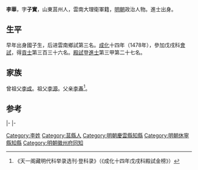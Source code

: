 {{Otheruses|other=名为李華的其他人物|李華}}
{{Otheruses|other=名为李子实的其他人物|李子实}}

'''李華'''，字'''子實'''，山東莒州人，雲南大理衛軍籍，[[明朝|明朝]]政治人物。進士出身。

== 生平 ==
早年出身國子生，后进雲南鄉試第三名。[[成化|成化]]十四年（1478年），參加戊戌科[[會試|會試]]，得[[貢士|貢士]]第三百三十六名。[[殿試|殿試]]登[[進士|進士]]第三甲第二十七名。

== 家族 ==
曾祖父[[李成|李成]]。祖父[[李源|李源]]。父亲[[李春|李春]]<ref>《天一阁藏明代科举录选刊·登科录》（《成化十四年戊戌科殿試金榜》）</ref>。

==参考==
{{reflist}}

{{start box}}
{{s-off}}
{{s-before|[[張彪河|張彪河]]}}
{{s-title|明朝慶雲縣知縣|1490年－1491年}}
{{s-after|[[文森_(成化進士)|文森]]}}
|-
{{s-before|[[高忠_(舉人)|高忠]]}}
{{s-title|明朝休寧縣知縣|1496年－1499年}}
{{s-after|[[翟敬_(弘治進士)|翟敬]]}}
|-
{{s-before|[[彭哲_(明朝)|彭哲]]}}
{{s-title|明朝徽州府同知|1499年－1501年}}
{{s-after|[[鄺璠|鄺璠]]}}
{{end box}}

{{成化十四年戊戌科殿試金榜}}

{{Authority control}}

{{DEFAULTSORT:}}
[[Category:李姓|Category:李姓]]
[[Category:莒縣人|Category:莒縣人]]
[[Category:明朝慶雲縣知縣|Category:明朝慶雲縣知縣]]
[[Category:明朝休寧縣知縣|Category:明朝休寧縣知縣]]
[[Category:明朝徽州府同知|Category:明朝徽州府同知]]


{{明朝人物小作品}}